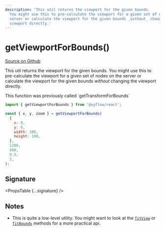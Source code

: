 ```yaml
---
description: 'This util returns the viewport for the given bounds.
  You might use this to pre-calculate the viewport for a given set of nodes on the
  server or calculate the viewport for the given bounds _without_ changing the
  viewport directly.'
---
```



# getViewportForBounds()

[Source on Github](https://github.com/xyflow/xyflow/blob/main/packages/system/src/utils/general.ts/#L170)

This util returns the viewport for the given bounds.
You might use this to pre-calculate the viewport for a given set of nodes on the
server or calculate the viewport for the given bounds _without_ changing the
viewport directly.

<Callout type="info" emoji="ℹ️">
  This function was previously called `getTransformForBounds`
</Callout>

```js
import { getViewportForBounds } from '@xyflow/react';

const { x, y, zoom } = getViewportForBounds(
  {
    x: 0,
    y: 0,
    width: 100,
    height: 100,
  },
  1200,
  800,
  0.5,
  2,
);
```

## Signature

<PropsTable {...signature} />

## Notes

- This is quite a low-level utility. You might want to look at the
  [`fitView`](/api-reference/types/react-flow-instance#fitview) or
  [`fitBounds`](/api-reference/types/react-flow-instance#fitbounds) methods for a more practical
  api.

